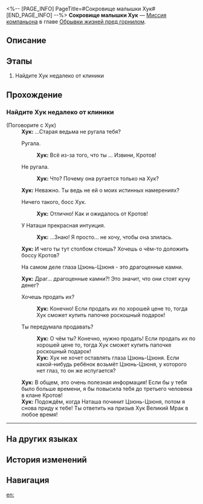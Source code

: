 <%-- [PAGE_INFO]
PageTitle=#Сокровище малышки Хук#
[END_PAGE_INFO] --%>
{{Дополнить|Диалоги.}}
{{Миссия Инфобокс
|id              = 2010706
|Название        = 
|Изображение     = Миссия Сокровище малышки Хук.png
|Тип             = Миссия компаньона
|Событие         = 
|Глава           = Обрывки жизней пред горнилом
|Условия         = Завершена [[Миссия компаньона]] «[[Сокровище малышки Хук]]»
|Персонажи       = Первопроходец; Хук
|СтартЛокация    = [[Ярило-VI]] — [[Камнеград]]
|Мир             = Ярило-VI
|Предыдущая      = 
|Следующая       = 
|Награды         = 
}}
'''Сокровище малышки Хук''' — [[Миссия компаньона]] в главе [[Обрывки жизней пред горнилом]].

==Описание==
{{Описание|<!--официальное описание из Перекрёстка судеб-->}}

==Этапы==
# Найдите Хук недалеко от клиники

==Прохождение==
{{Дополнить}}

===Найдите Хук недалеко от клиники===
{{Описание миссии|тип=Миссия компаньона|локация=Камнеград|Ребёнок есть ребёнок. Её только чуть-чуть поругали, а она уже убежала из клиники. Вы беспокоитесь, поэтому решили найти её.<br />Оказалось, что глаза плюшевого мишки - это драгоценные морионы. Изменит ли своё мнение Хук, когда она узнает об этом?}}
{{Диалог Начало}}

;(Поговорите с Хук)
:'''Хук:''' ...Старая ведьма не ругала тебя?
:{{Диалог|Стрелка}} Ругала.
::'''Хук:''' Всё из-за того, что ты {{MC|ж=помогла|м=помог}}... Извини, {{MC|ж=почётная соратница|м=почётный соратник}} Кротов!
:{{Диалог|Стрелка}} Не ругала.
::'''Хук:''' Что? Почему она ругается только на Хук?
:'''Хук:''' Неважно. Ты ведь не {{MC|ж=рассказала|м=рассказал}} ей о моих истинных намерениях?
:{{Диалог|Стрелка}} Ничего такого, босс Хук.
::'''Хук:''' Отлично! Как и ожидалось от {{MC|ж=верной почётной соратницы|м=верного почётного соратника}} Кротов!
:{{Диалог|Стрелка}} У Наташи прекрасная интуиция.
::'''Хук:''' ...Знаю! Я просто... не хочу, чтобы она злилась.
:'''Хук:''' И чего ты тут столбом стоишь? Хочешь о чём-то доложить боссу Кротов?
:{{Диалог|Стрелка}} На самом деле глаза Цзюнь-Цзюня - это драгоценные камни.
:'''Хук:''' Драг... драгоценные камни?! Это значит, что они стоят кучу денег?
:{{Диалог|Стрелка}} Хочешь продать их?
::'''Хук:''' Конечно! Если продать их по хорошей цене то, тогда Хук сможет купить папочке роскошный подарок!
:{{Диалог|Стрелка}} Ты передумала продавать?
::'''Хук:''' О чём ты? Конечно, нужно продать! Если продать их по хорошей цене то, тогда Хук сможет купить папочке роскошный подарок!
::'''Хук:''' Хук не хочет оставлять глаза Цзюнь-Цзюня. Если какой-нибудь ребёнок возьмёт Цзюнь-Цзюня, у которого нет глаз, то он же испугается?
:'''Хук:''' В общем, это очень полезная информация! Если бы у тебя было больше времени, я бы повысила тебя до третьего человека в клане Кротов!
:'''Хук:''' Подождём, когда Наташа починит Цзюнь-Цзюня, потом я снова приду к тебе! Ты {{MC|ж=должна|м=должен}} ответить на призыв Хук Великий Мрак в любое время!
----
{{Диалог Конец}}

==На других языках==
{{На других языках
|en   = Hook's Treasure
|zhs  = 小虎克的宝贝
|zht  = 小虎克的寶貝
|ja   = フックちゃんのお宝
|ko   = 어린 후크의 보물
|es   = El tesoro de Hook
|fr   = Le trésor de Hook
|ru   = Сокровище малышки Хук
|th   = ของล้ำค่าของท่าน Hook
|vi   = Bảo Bối Của Hook
|de   = Hooks Schatz
|id   = Benda Berharga Hook
|pt   = Tesouro da Hook
}}

==История изменений==
{{История изменений|3.5}}

==Навигация==
{{Миссия компаньона Навбокс|Глава }}

[[en:]]

